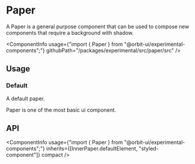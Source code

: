 
<Meta
    title="Experimental/Paper"
    id="paper"
/>

# Paper

<Tagline>A Paper is a general purpose component that can be used to compose new components that require a background with shadow. </Tagline>

<ComponentInfo
    usage={"import { Paper } from \"@orbit-ui/experimental-components\";"}
    githubPath="/packages/experimental/src/paper/src"
/>

## Usage

<ExperimentalMessage />

### Default

A default paper.

<Preview>
    <Story name="default">
        <Paper padding={4}>Paper is one of the most basic ui component.</Paper>
    </Story>
</Preview>

## API

<ComponentInfo
    usage={"import { Paper } from \"@orbit-ui/experimental-components\";"}
    inherits={[InnerPaper.defaultElement, "styled-component"]}
    compact
/>

<ArgsTable of={InnerPaper} sort="alpha" />
